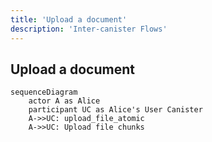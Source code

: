 ```yaml
---
title: 'Upload a document'
description: 'Inter-canister Flows'
---
```

## Upload a document

```mermaid
sequenceDiagram
    actor A as Alice
    participant UC as Alice's User Canister
    A->>UC: upload_file_atomic
    A->>UC: Upload file chunks

```